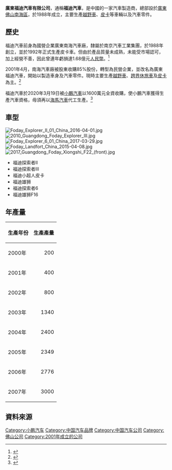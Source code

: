 {{Infobox company
| name             = 廣東福迪汽車有限公司
| logo             = Guangdong_Foday_logo.jpeg
| caption          = 
| type             = 
| fate             = 
| successor        = 
| foundation       = 2001年4月26日
| founder          = 
| defunct          = 
| location         = 
| locations        = 
| location_city    = [[廣東省|廣東省]][[佛山市|佛山市]][[南海區|南海區]]獅山科技工業園B區博愛東路
| location_country = {{CHN}}
| area_served      = 
| key_people       = 
| industry         = 汽車產業
| products         = [[汽車|汽車]]
| production       = 
| services         = 
| owner            = 
| num_employees    = 2000
| parent           = [[小鵬汽車|小鵬汽車]]
| divisions        = 
| subsid           = 
| homepage         = {{url|http://www.fdqc.com}}{{zh-hans}}
| footnotes        = 
}}
'''廣東福迪汽車有限公司'''，通稱'''福迪汽車'''，是中國的一家汽車製造商，總部設於[[廣東|廣東]][[佛山|佛山]][[南海區|南海區]]，於1988年成立，主要生產[[越野車|越野車]]、[[皮卡|皮卡]]等車輛以及汽車零件。

==歷史==
福迪汽車前身為國營企業廣東南海汽車廠，隸屬於南京汽車工業集團，於1988年創立，並於1992年正式生產皮卡車。但由於產品質量未成熟，未能受市場認可，加上經營不善，因此曾連年虧損達1.68億元[[人民幣|人民幣]]。<ref> {{cite web|url=http://www.fdqc.com/news_show_191.html|title=历史的沉思——对福迪公司发展过程中若干问题的思考|author=佚名|date=2014-08-13}}</ref>

2001年4月，南海汽車廠被股東收購85%股份，轉型為民營企業，並改名為廣東福迪汽車，開始以製造車身及汽車零件。現時主要生產[[越野車|越野車]]、[[跨界休旅車|跨界休旅車]]及[[皮卡|皮卡]]為主。<ref>{{cite web|url=https://zhuanlan.zhihu.com/p/115794944|publisher=知乎|title= 曾经的“车身大王”福迪，为什么会“委身”给小鹏？|author=趙奕|date=2020-03-24}}</ref>

福迪汽車於2020年3月19日被[[小鵬汽車|小鵬汽車]]以1600萬元全資收購，使小鵬汽車獲得生產汽車資格，毋須再以[[海馬汽車|海馬汽車]]代工生產。<ref>{{cite news|author=劉洋、劉曉夢|date=2020-03-23|title=收購福迪 小鵬汽車掃清自產障礙|newspaper=北京商報}}</ref>

==車型==
[[File:Foday_Explorer_II_01_China_2016-04-01.jpg|thumb]]
[[File:2010_Guangdong_Foday_Explorer_III.jpg|thumb]]
[[File:Foday_Explorer_6_01_China_2017-03-29.jpg|thumb]]
[[File:Foday_Landfort_China_2015-04-08.jpg|thumb]]
[[File:2017_Guangdong_Foday_Xiongshi_F22_(front).jpg|thumb]]

*福迪探索者Ⅱ
*福迪探索者Ⅲ
*福迪小超人皮卡
*福迪雄狮
*福迪探索者6
*福迪雄狮F16
==年產量==
{| class="wikitable sortable"
|-
! 生產年份 !! 生產產量
|-
| 2000年 || align="right"|200 
|-
| 2001年 || align="right"|400
|-
| 2002年 || align="right"|800
|-
| 2003年 || align="right"|1340
|-
| 2004年 || align="right"|2400
|-
| 2005年 || align="right"|2349
|-
| 2006年 || align="right"|2776
|-
| 2007年 || align="right"|3000
|}
==資料來源==
{{reflist}}
{{中国汽车制造业}}
[[Category:小鹏汽车|Category:小鹏汽车]]
[[Category:中国汽车品牌|Category:中国汽车品牌]]
[[Category:中国汽车公司|Category:中国汽车公司]]
[[Category:佛山公司|Category:佛山公司]]
[[Category:2001年成立的公司|Category:2001年成立的公司]]